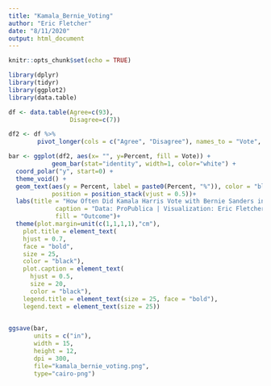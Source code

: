 ```yaml
---
title: "Kamala_Bernie_Voting"
author: "Eric Fletcher"
date: "8/11/2020"
output: html_document
---
```


```r
knitr::opts_chunk$set(echo = TRUE)
```


```r
library(dplyr)
library(tidyr)
library(ggplot2)
library(data.table)

df <- data.table(Agree=c(93), 
                 Disagree=c(7))

df2 <- df %>% 
        pivot_longer(cols = c("Agree", "Disagree"), names_to = "Vote", values_to = "Percent")
```

```r
bar <- ggplot(df2, aes(x= "", y=Percent, fill = Vote)) + 
            geom_bar(stat="identity", width=1, color="white") +
  coord_polar("y", start=0) +
  theme_void() +
  geom_text(aes(y = Percent, label = paste0(Percent, "%")), color = "black", size=10,
            position = position_stack(vjust = 0.5))+
  labs(title = "How Often Did Kamala Harris Vote with Bernie Sanders in 2017-18",
             caption = "Data: ProPublica | Visualization: Eric Fletcher",
             fill = "Outcome")+
  theme(plot.margin=unit(c(1,1,1,1),"cm"),
    plot.title = element_text(
    hjust = 0.7,
    face = "bold",
    size = 25, 
    color = "black"),
    plot.caption = element_text(
      hjust = 0.5,
      size = 20, 
      color = "black"),
    legend.title = element_text(size = 25, face = "bold"),
    legend.text = element_text(size = 25))
    

ggsave(bar, 
       units = c("in"),
       width = 15,
       height = 12,
       dpi = 300, 
       file="kamala_bernie_voting.png", 
       type="cairo-png")
```
